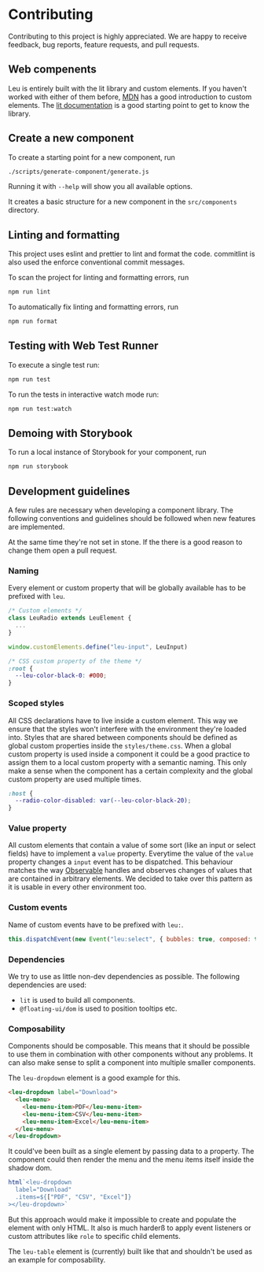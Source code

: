 
<Meta title="Introduction/Contributing" />

# Contributing

Contributing to this project is highly appreciated. We are happy to receive feedback, bug reports, feature requests, and pull requests.

## Web compenents

Leu is entirely built with the lit library and custom elements.
If you haven't worked with either of them before, [MDN](https://developer.mozilla.org/en-US/docs/Web/API/Web_components/Using_custom_elements) has a good introduction to custom elements.
The [lit documentation](https://lit.dev/docs/) is a good starting point to get to know the library.

## Create a new component

To create a starting point for a new component, run

```bash
./scripts/generate-component/generate.js
```

Running it with `--help` will show you all available options.

It creates a basic structure for a new component in the `src/components` directory.

## Linting and formatting

This project uses eslint and prettier to lint and format the code.
commitlint is also used the enforce conventional commit messages.

To scan the project for linting and formatting errors, run

```bash
npm run lint
```

To automatically fix linting and formatting errors, run

```bash
npm run format
```

## Testing with Web Test Runner

To execute a single test run:

```bash
npm run test
```

To run the tests in interactive watch mode run:

```bash
npm run test:watch
```

## Demoing with Storybook

To run a local instance of Storybook for your component, run

```bash
npm run storybook
```

## Development guidelines

A few rules are necessary when developing a component library. The following conventions and guidelines should be followed when new features are implemented.

At the same time they're not set in stone. If the there is a good reason to change them open a pull request.

### Naming

Every element or custom property that will be globally available has to be prefixed with `leu`.

```js
/* Custom elements */
class LeuRadio extends LeuElement {
  ...
}

window.customElements.define("leu-input", LeuInput)
```

```css
/* CSS custom property of the theme */
:root {
  --leu-color-black-0: #000;
}
```

### Scoped styles

All CSS declarations have to live inside a custom element. This way we ensure that the styles won't interfere with the environment they're loaded into.
Styles that are shared between components should be defined as global custom properties inside the `styles/theme.css`.
When a global custom property is used inside a component it could be a good practice to assign them to a local custom property with a semantic naming.
This only make a sense when the component has a certain complexity and the global custom property are used multiple times.

```css
:host {
  --radio-color-disabled: var(--leu-color-black-20);
}
```

### Value property

All custom elements that contain a value of some sort (like an input or select fields) have to implement a `value` property.
Everytime the value of the `value` property changes a `input` event has to be dispatched.
This behaviour matches the way [Observable](https://observablehq.com) handles and observes changes of values that are contained in arbitrary elements. We decided to take over this pattern as it is usable in every other environment too.

### Custom events

Name of custom events have to be prefixed with `leu:`.

```js
this.dispatchEvent(new Event("leu:select", { bubbles: true, composed: true }))
```

### Dependencies

We try to use as little non-dev dependencies as possible. The following dependencies are used:

- `lit` is used to build all components.
- `@floating-ui/dom` is used to position tooltips etc.

### Composability

Components should be composable. This means that it should be possible to use them in combination with other components without any problems.
It can also make sense to split a component into multiple smaller components.

The `leu-dropdown` element is a good example for this.

```html
<leu-dropdown label="Download">
  <leu-menu>
    <leu-menu-item>PDF</leu-menu-item>
    <leu-menu-item>CSV</leu-menu-item>
    <leu-menu-item>Excel</leu-menu-item>
  </leu-menu>
</leu-dropdown>
```

It could've been built as a single element by passing data to a property. The component could then render the menu and the menu items itself inside the shadow dom.

```js
html`<leu-dropdown
  label="Download"
  .items=${["PDF", "CSV", "Excel"]}
></leu-dropdown>`
```

But this approach would make it impossible to create and populate the element with only HTML. It also is much harderß to apply event listeners or custom attributes like `role` to specific child elements.

The `leu-table` element is (currently) built like that and shouldn't be used as an example for composability.
